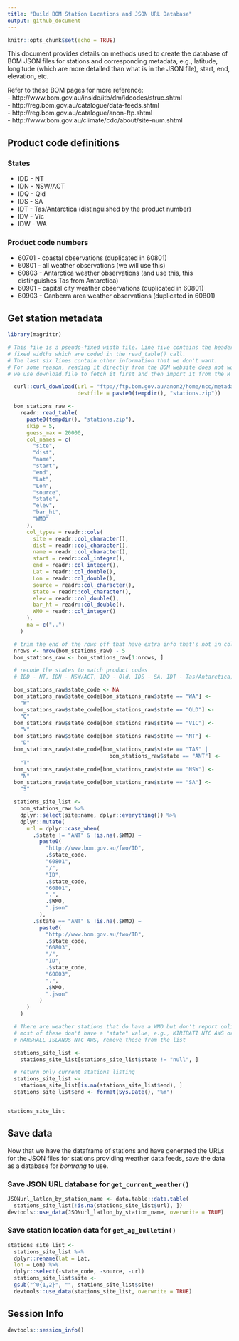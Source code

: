 ```yaml
---
title: "Build BOM Station Locations and JSON URL Database"
output: github_document
---
```


```r
knitr::opts_chunk$set(echo = TRUE)
```

This document provides details on methods used to create the database of BOM JSON files for stations and corresponding metadata, e.g., latitude, longitude (which are more detailed than what is in the JSON file), start, end, elevation, etc.

Refer to these BOM pages for more reference:  
- http://www.bom.gov.au/inside/itb/dm/idcodes/struc.shtml  
- http://reg.bom.gov.au/catalogue/data-feeds.shtml  
- http://reg.bom.gov.au/catalogue/anon-ftp.shtml  
- http://www.bom.gov.au/climate/cdo/about/site-num.shtml  

## Product code definitions
### States
- IDD - NT  
- IDN - NSW/ACT  
- IDQ - Qld
- IDS - SA  
- IDT - Tas/Antarctica (distinguished by the product number)
- IDV - Vic  
- IDW - WA  

### Product code numbers
- 60701 - coastal observations (duplicated in 60801)  
- 60801 - all weather observations (we will use this)  
- 60803 - Antarctica weather observations (and use this, this distinguishes Tas from Antarctica)  
- 60901 - capital city weather observations (duplicated in 60801)  
- 60903 - Canberra area weather observations (duplicated in 60801)  

## Get station metadata

```r

library(magrittr)

# This file is a pseudo-fixed width file. Line five contains the headers at
# fixed widths which are coded in the read_table() call.
# The last six lines contain other information that we don't want.
# For some reason, reading it directly from the BOM website does not work, so
# we use download.file to fetch it first and then import it from the R tempdir()

  curl::curl_download(url = "ftp://ftp.bom.gov.au/anon2/home/ncc/metadata/sitelists/stations.zip",
                      destfile = paste0(tempdir(), "stations.zip"))

  bom_stations_raw <-
    readr::read_table(
      paste0(tempdir(), "stations.zip"),
      skip = 5,
      guess_max = 20000,
      col_names = c(
        "site",
        "dist",
        "name",
        "start",
        "end",
        "Lat",
        "Lon",
        "source",
        "state",
        "elev",
        "bar_ht",
        "WMO"
      ),
      col_types = readr::cols(
        site = readr::col_character(),
        dist = readr::col_character(),
        name = readr::col_character(),
        start = readr::col_integer(),
        end = readr::col_integer(),
        Lat = readr::col_double(),
        Lon = readr::col_double(),
        source = readr::col_character(),
        state = readr::col_character(),
        elev = readr::col_double(),
        bar_ht = readr::col_double(),
        WMO = readr::col_integer()
      ),
      na = c("..")
    )

  # trim the end of the rows off that have extra info that's not in columns
  nrows <- nrow(bom_stations_raw) - 5
  bom_stations_raw <- bom_stations_raw[1:nrows, ]

  # recode the states to match product codes
  # IDD - NT, IDN - NSW/ACT, IDQ - Qld, IDS - SA, IDT - Tas/Antarctica, IDV - Vic, IDW - WA

  bom_stations_raw$state_code <- NA
  bom_stations_raw$state_code[bom_stations_raw$state == "WA"] <-
    "W"
  bom_stations_raw$state_code[bom_stations_raw$state == "QLD"] <-
    "Q"
  bom_stations_raw$state_code[bom_stations_raw$state == "VIC"] <-
    "V"
  bom_stations_raw$state_code[bom_stations_raw$state == "NT"] <-
    "D"
  bom_stations_raw$state_code[bom_stations_raw$state == "TAS" |
                                bom_stations_raw$state == "ANT"] <-
    "T"
  bom_stations_raw$state_code[bom_stations_raw$state == "NSW"] <-
    "N"
  bom_stations_raw$state_code[bom_stations_raw$state == "SA"] <-
    "S"

  stations_site_list <-
    bom_stations_raw %>%
    dplyr::select(site:name, dplyr::everything()) %>%
    dplyr::mutate(
      url = dplyr::case_when(
        .$state != "ANT" & !is.na(.$WMO) ~
          paste0(
            "http://www.bom.gov.au/fwo/ID",
            .$state_code,
            "60801",
            "/",
            "ID",
            .$state_code,
            "60801",
            ".",
            .$WMO,
            ".json"
          ),
        .$state == "ANT" & !is.na(.$WMO) ~
          paste0(
            "http://www.bom.gov.au/fwo/ID",
            .$state_code,
            "60803",
            "/",
            "ID",
            .$state_code,
            "60803",
            ".",
            .$WMO,
            ".json"
          )
      )
    )

  # There are weather stations that do have a WMO but don't report online,
  # most of these don't have a "state" value, e.g., KIRIBATI NTC AWS or
  # MARSHALL ISLANDS NTC AWS, remove these from the list

  stations_site_list <-
    stations_site_list[stations_site_list$state != "null", ]

  # return only current stations listing
  stations_site_list <-
    stations_site_list[is.na(stations_site_list$end), ]
  stations_site_list$end <- format(Sys.Date(), "%Y")


stations_site_list
```
## Save data
Now that we have the dataframe of stations and have generated the URLs for the JSON files for stations providing weather data feeds, save the
data as a database for _bomrang_ to use.

### Save JSON URL database for `get_current_weather()`

```r
JSONurl_latlon_by_station_name <- data.table::data.table(
  stations_site_list[!is.na(stations_site_list$url), ])
devtools::use_data(JSONurl_latlon_by_station_name, overwrite = TRUE)
```

### Save station location data for `get_ag_bulletin()`

```r
stations_site_list <-
  stations_site_list %>%
  dplyr::rename(lat = Lat,
  lon = Lon) %>%
  dplyr::select(-state_code, -source, -url)
  stations_site_list$site <-
  gsub("^0{1,2}", "", stations_site_list$site)
  devtools::use_data(stations_site_list, overwrite = TRUE)
```

## Session Info
```r
devtools::session_info()
```
